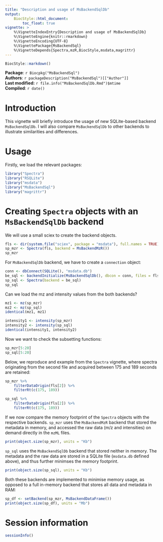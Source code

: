 ```yaml
---
title: "Description and usage of MsBackendSqlDb"
output: 
    BiocStyle::html_document:
        toc_float: true
vignette: >
    %\VignetteIndexEntry{Description and usage of MsBackendSqlDb}
    %\VignetteEngine{knitr::rmarkdown}
    %\VignetteEncoding{UTF-8}
    %\VignettePackage{MsBackendSql}
    %\VignetteDepends{Spectra,mzR,BiocStyle,msdata,magrittr}
---
```



```r
BiocStyle::markdown()
```

**Package**: `r Biocpkg("MsBackendSql")`<br />
**Authors**: `r packageDescription("MsBackendSql")[["Author"]] `<br />
**Last modified:** `r file.info("MsBackendSqlDb.Rmd")$mtime`<br />
**Compiled**: `r date()`


# Introduction

This vignette will briefly introduce the usage of new SQLite-based
backend `MsBackendSqlDb`. I will also compare `MsBackendSqlDb` to
other backends to illustrate similarities and differences.

# Usage

Firstly, we load the relevant packages:

```r
library("Spectra")
library("RSQLite")
library("msdata")
library("MsBackendSql")
library("magrittr")
```

# Creating `Spectra` objects with an `MsBackendSqlDb` backend

We will use a small sciex to create the backend objects.

```r
fls <- dir(system.file("sciex", package = "msdata"), full.names = TRUE)
sp_mzr <- Spectra(fls, backend = MsBackendMzR())
sp_mzr
```

For `MsBackendSqlDb` backend, we have to create a `connection` object:

```r
conn <- dbConnect(SQLite(), "msdata.db")
be_sql <- backendInitialize(MsBackendSqlDb(), dbcon = conn, files = fls)
sp_sql <- Spectra(backend = be_sql)
sp_sql
```

Can we load the mz and intensity values from the both backends?

```r
mz1 <- mz(sp_mzr)
mz2 <- mz(sp_sql)
identical(mz1, mz1)
```


```r
intensity1 <- intensity(sp_mzr)
intensity2 <- intensity(sp_sql)
identical(intensity1, intensity2)
```

Now we want to check the subsetting functions:

```r
sp_mzr[5:20]
sp_sql[5:20]
```

Below, we reproduce and example from the `Spectra` vignette, where
spectra originating from the second file and acquired between 175 and
189 seconds are retained:


```r
sp_mzr %>%
    filterDataOrigin(fls[2]) %>%
    filterRt(c(175, 189))
```


```r
sp_sql %>%
    filterDataOrigin(fls[2]) %>%
    filterRt(c(175, 189))
```

If we now compare the memory footprint of the `Spectra` objects with
the respective backends. `sp_mzr` uses the `MsBackendMzR` backend that
stored the metadata in memory, and accessed the raw data (m/z and
intensities) on demand directly in the `mzML` files.

```r
print(object.size(sp_mzr), units = "Kb")
```

`sp_sql` uses the `MsBackendSqlDb` backend that stored neither in
memory. The metadata and the raw data are stored in a SQLite file
(`msdata.db` defined above), and thus further minimses the memory
footprint.

```r
print(object.size(sp_sql), units = "Kb")
```

Both these backends are implemented to minimise memory usage, as
opposed to a full in-memory backend that stores all data and metadata
in RAM:

```r
sp_df <- setBackend(sp_mzr, MsBackendDataFrame())
print(object.size(sp_df), units = "Mb")
```

# Session information

```r
sessionInfo()
```
